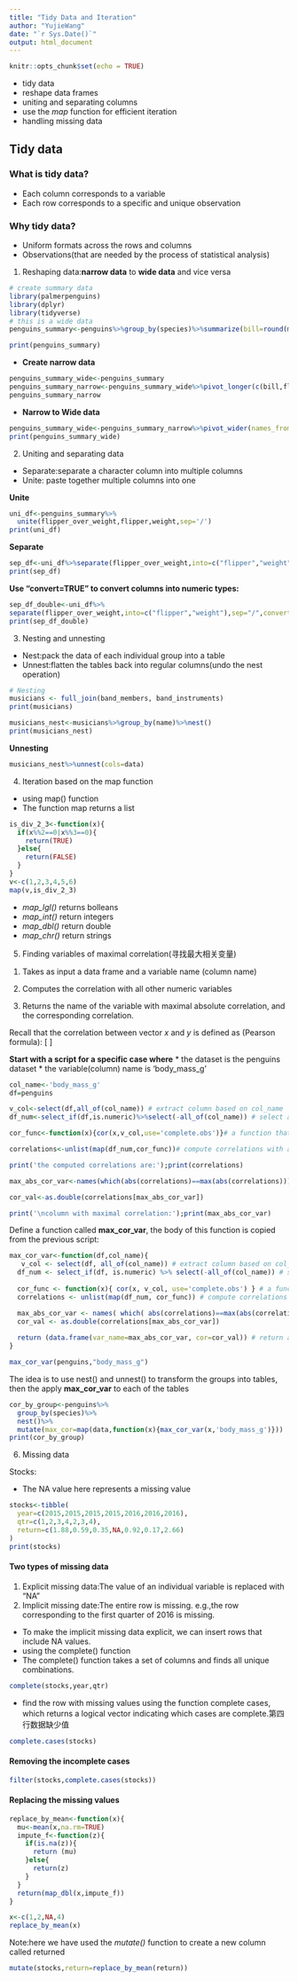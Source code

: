 ```yaml
---
title: "Tidy Data and Iteration"
author: "YujieWang"
date: "`r Sys.Date()`"
output: html_document
---
```


```r
knitr::opts_chunk$set(echo = TRUE)
```

* tidy data
* reshape data frames
* uniting and separating columns
* use the *map* function for efficient iteration
* handling missing data


## Tidy data

### What is tidy data?
* Each column corresponds to a variable
* Each row corresponds to a specific and unique observation

### Why tidy data?
* Uniform formats across the rows and columns
* Observations(that are needed by the process of statistical analysis)

1. Reshaping data:**narrow data** to **wide data** and vice versa
```r
# create summary data
library(palmerpenguins)
library(dplyr)
library(tidyverse)
# this is a wide data
penguins_summary<-penguins%>%group_by(species)%>%summarize(bill=round(mean(bill_length_mm,na.rm=TRUE),digits=1),flipper=round(mean(flipper_length_mm,na.rm=TRUE),digits=1),weight=round(mean(body_mass_g,na.rm=TRUE),digits=1))

print(penguins_summary)
```
* **Create narrow data**
```r
penguins_summary_wide<-penguins_summary
penguins_summary_narrow<-penguins_summary_wide%>%pivot_longer(c(bill,flipper,weight),names_to='property',values_to='value')
penguins_summary_narrow
```

* **Narrow to Wide data**
```r
penguins_summary_wide<-penguins_summary_narrow%>%pivot_wider(names_from=property,values_from=value)
print(penguins_summary_wide)
```


2. Uniting and separating data
* Separate:separate a character column into multiple columns
* Unite: paste together multiple columns into one

**Unite**
```r
uni_df<-penguins_summary%>%
  unite(flipper_over_weight,flipper,weight,sep='/')
print(uni_df)
```
**Separate**
```r
sep_df<-uni_df%>%separate(flipper_over_weight,into=c("flipper","weight"),sep="/")
print(sep_df)
```
**Use "convert=TRUE" to convert columns into numeric types:**
```r
sep_df_double<-uni_df%>%
separate(flipper_over_weight,into=c("flipper","weight"),sep="/",convert=TRUE)
print(sep_df_double)
```

3. Nesting and unnesting
* Nest:pack the data of each individual group into a table
* Unnest:flatten the tables back into regular columns(undo the nest operation)

```r
# Nesting
musicians <- full_join(band_members, band_instruments)
print(musicians)
```
```r
musicians_nest<-musicians%>%group_by(name)%>%nest()
print(musicians_nest)
```
**Unnesting**
```r
musicians_nest%>%unnest(cols=data)
```


4. Iteration based on the map function
* using map() function
* The function map returns a list
```r
is_div_2_3<-function(x){
  if(x%%2==0|x%%3==0){
    return(TRUE)
  }else{
    return(FALSE)
  }
}
v<-c(1,2,3,4,5,6)
map(v,is_div_2_3)
```
* *map_lgl()* returns bolleans
* *map_int()* return integers
* *map_dbl()* return double
* *map_chr()* return strings

5. Finding variables of maximal correlation(寻找最大相关变量)
1) Takes as input a data frame and a variable name (column name)

2) Computes the correlation with all other numeric variables

3) Returns the name of the variable with maximal absolute correlation, and the corresponding correlation.

Recall that the correlation between vector $x$ and $y$ is defined as (Pearson formula):
\[
\frac{\sum_1^{n} (x_i-\bar{x})(y_i-\bar{y})}{\sqrt{\sum_{i=1}^n(x_i-\bar{x})^2} \sqrt{\sum_{i=1}^n (y_i-\bar{y})^2} }
\]

**Start with a script for a specific case where**
* the dataset is the penguins dataset
* the variable(column) name is 'body_mass_g'

```r
col_name<-'body_mass_g'
df=penguins

v_col<-select(df,all_of(col_name)) # extract column based on col_name
df_num<-select_if(df,is.numeric)%>%select(-all_of(col_name)) # select all numeric columns excluding col_name

cor_func<-function(x){cor(x,v_col,use='complete.obs')}# a function that computes cor between v_col and a vector

correlations<-unlist(map(df_num,cor_func))# compute correlations with all other numeric columns (with map)

print('the computed correlations are:');print(correlations)

max_abs_cor_var<-names(which(abs(correlations)==max(abs(correlations)))) # extract the name of the column with max correlation

cor_val<-as.double(correlations[max_abs_cor_var])

print('\ncolumn with maximal correlation:');print(max_abs_cor_var)
```

Define a function called **max_cor_var**, the body of this function is copied from the previous script:
```r
max_cor_var<-function(df,col_name){
   v_col <- select(df, all_of(col_name)) # extract column based on col_name
  df_num <- select_if(df, is.numeric) %>% select(-all_of(col_name)) # select all numeric columns excluding col_name
  
  cor_func <- function(x){ cor(x, v_col, use='complete.obs') } # a function that computes cor between v_col and a vector
  correlations <- unlist(map(df_num, cor_func)) # compute correlations with all other numeric columns (with map)

  max_abs_cor_var <- names( which( abs(correlations)==max(abs(correlations))  ) ) # extract the name of the column with max correlation
  cor_val <- as.double(correlations[max_abs_cor_var])
  
  return (data.frame(var_name=max_abs_cor_var, cor=cor_val)) # return as a data frame 
}

max_cor_var(penguins,"body_mass_g")
```
The idea is to use nest() and unnest() to transform the groups into tables, then the apply **max_cor_var** to each of the tables
```r
cor_by_group<-penguins%>%
  group_by(species)%>%
  nest()%>%
  mutate(max_cor=map(data,function(x){max_cor_var(x,'body_mass_g')}))
print(cor_by_group)
```


6. Missing data

Stocks:

* The NA value here represents a missing value
```r
stocks<-tibble(
  year=c(2015,2015,2015,2015,2016,2016,2016),
  qtr=c(1,2,3,4,2,3,4),
  return=c(1.88,0.59,0.35,NA,0.92,0.17,2.66)
)
print(stocks)
```
#### Two types of missing data
1) Explicit missing data:The value of an individual variable is replaced with "NA"
2) Implicit missing date:The entire row is missing. e.g.,the row corresponding to the first quarter of 2016 is missing.

* To make the implicit missing data explicit, we can insert rows that include NA values.
* using the complete() function
* The complete() function takes a set of columns and finds all unique combinations.
```r
complete(stocks,year,qtr)
```
* find the row with missing values using the function complete cases, which returns a logical vector indicating which cases are complete.第四行数据缺少值
```r
complete.cases(stocks)
```
#### Removing the incomplete cases
```r
filter(stocks,complete.cases(stocks))
```
#### Replacing the missing values
```r
replace_by_mean<-function(x){
  mu<-mean(x,na.rm=TRUE)
  impute_f<-function(z){
    if(is.na(z)){
      return (mu)
    }else{
      return(z)
    }
  }
  return(map_dbl(x,impute_f))
}

x<-c(1,2,NA,4)
replace_by_mean(x)
```

Note:here we have used the *mutate()* function to create a new column called returned
```r
mutate(stocks,return=replace_by_mean(return))
```

